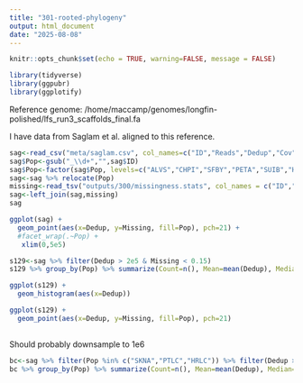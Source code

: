 ```yaml
---
title: "301-rooted-phylogeny"
output: html_document
date: "2025-08-08"
---
```


```r
knitr::opts_chunk$set(echo = TRUE, warning=FALSE, message = FALSE)
```


```r
library(tidyverse)
library(ggpubr)
library(ggplotify)
```

Reference genome: /home/maccamp/genomes/longfin-polished/lfs_run3_scaffolds_final.fa

I have data from Saglam et al. aligned to this reference.

```r
sag<-read_csv("meta/saglam.csv", col_names=c("ID","Reads","Dedup","Cov")) %>% mutate(Path=paste0("data/polish-saglam/",ID,".sort.flt.bam"))
sag$Pop<-gsub("_\\d+","",sag$ID)
sag$Pop<-factor(sag$Pop, levels=c("ALVS","CHPI","SFBY","PETA","SUIB","HUMB","COLR","LWSH","PTLC","HRLC","SKNA","YBAK"))
sag<-sag %>% relocate(Pop)
missing<-read_tsv("outputs/300/missingness.stats", col_names = c("ID","Missing"))
sag<-left_join(sag,missing)
sag
```
```r
ggplot(sag) +
  geom_point(aes(x=Dedup, y=Missing, fill=Pop), pch=21) +
  #facet_wrap(.~Pop) +
   xlim(0,5e5)
```

```r
s129<-sag %>% filter(Dedup > 2e5 & Missing < 0.15) 
s129 %>% group_by(Pop) %>% summarize(Count=n(), Mean=mean(Dedup), Median=median(Dedup))

```

```r
ggplot(s129) +
  geom_histogram(aes(x=Dedup)) 
```

```r
ggplot(s129) +
  geom_point(aes(x=Dedup, y=Missing, fill=Pop), pch=21) 
 
```

Should probably downsample to 1e6

```r
bc<-sag %>% filter(Pop %in% c("SKNA","PTLC","HRLC")) %>% filter(Dedup > 2e5)
bc %>% group_by(Pop) %>% summarize(Count=n(), Mean=mean(Dedup), Median=median(Dedup))
```

